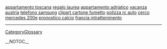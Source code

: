 <a href= http://appartamento-toscana.cat-blog.biz >appartamento toscana</a>   <a href= http://regalo-laurea.italia-blogs.biz >regalo laurea</a>   <a href= http://appartamento-adriatico.cat-blog.biz >appartamento adriatico</a>   <a href= http://vacanza-austria.cat-blog.biz >vacanza austria</a>   <a href= http://telefono-samsung.italia-blogs.biz >telefono samsung</a>   <a href= http://clipart-cartone-fumetto.dir-blog.biz >clipart cartone fumetto</a>   <a href= http://polizza-rc-auto.cat-blog.biz >polizza rc auto</a>   <a href= http://cerco-mercedes-200e.italia-blogs.biz >cerco mercedes 200e</a>   <a href= http://pronostico-calcio.italia-blogs.biz >pronostico calcio</a>   <a href= http://francia-intrattenimento.dir-blog.biz >francia intrattenimento</a>
----
[[CategoryGlossary]]

__NOTOC__